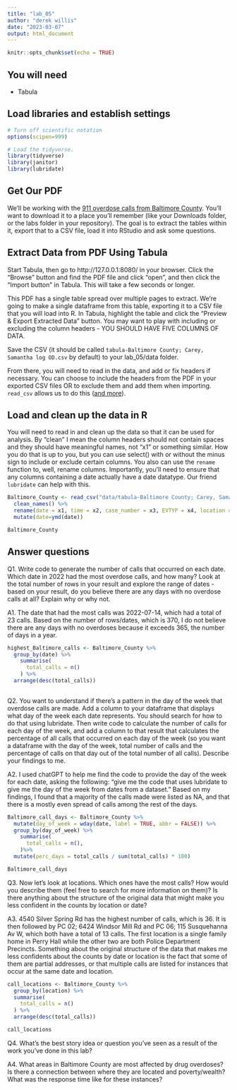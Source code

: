 ```yaml
---
title: "lab_05"
author: "derek willis"
date: "2023-03-07"
output: html_document
---
```


```r
knitr::opts_chunk$set(echo = TRUE)
```

## You will need

- Tabula

## Load libraries and establish settings

```r
# Turn off scientific notation
options(scipen=999)

# Load the tidyverse.
library(tidyverse)
library(janitor)
library(lubridate)

```

## Get Our PDF

We'll be working with the [911 overdose calls from Baltimore County](https://drive.google.com/file/d/1qkYuojGF_6WKFr5aNQxmewDzcKyOiJFr/view?usp=share_link). You'll want to download it to a place you'll remember (like your Downloads folder, or the labs folder in your repository). The goal is to extract the tables within it, export that to a CSV file, load it into RStudio and ask some questions.

## Extract Data from PDF Using Tabula

Start Tabula, then go to http://127.0.0.1:8080/ in your browser. Click the "Browse" button and find the PDF file and click "open", and then click the "Import button" in Tabula. This will take a few seconds or longer.

This PDF has a single table spread over multiple pages to extract. We're going to make a single dataframe from this table, exporting it to a CSV file that you will load into R. In Tabula, highlight the table and click the "Preview & Export Extracted Data" button. You may want to play with including or excluding the column headers - YOU SHOULD HAVE FIVE COLUMNS OF DATA.

Save the CSV (it should be called `tabula-Baltimore County; Carey, Samantha log OD.csv` by default) to your lab_05/data folder.

From there, you will need to read in the data, and add or fix headers if necessary. You can choose to include the headers from the PDF in your exported CSV files OR to exclude them and add them when importing. `read_csv` allows us to do this ([and more](https://readr.tidyverse.org/reference/read_delim.html)).

## Load and clean up the data in R

You will need to read in and clean up the data so that it can be used for analysis. By "clean" I mean the column headers should not contain spaces and they should have meaningful names, not "x1" or something similar. How you do that is up to you, but you can use select() with or without the minus sign to include or exclude certain columns. You also can use the `rename` function to, well, rename columns. Importantly, you'll need to ensure that any columns containing a date actually have a date datatype. Our friend `lubridate` can help with this.

```r
Baltimore_County <- read_csv("data/tabula-Baltimore County; Carey, Samantha log OD.csv", col_names = FALSE) %>% 
  clean_names() %>% 
  rename(date = x1, time = x2, case_number = x3, EVTYP = x4, location = x5) %>% 
  mutate(date=ymd(date))

Baltimore_County
```

## Answer questions

Q1. Write code to generate the number of calls that occurred on each date. Which date in 2022 had the most overdose calls, and how many? Look at the total number of rows in your result and explore the range of dates - based on your result, do you believe there are any days with no overdose calls at all? Explain why or why not.

A1. The date that had the most calls was 2022-07-14, which had a total of 23 calls. Based on the number of rows/dates, which is 370, I do not believe there are any days with no overdoses because it exceeds 365, the number of days in a year.

```r
highest_Baltimore_calls <- Baltimore_County %>% 
  group_by(date) %>% 
    summarise(
      total_calls = n()
    ) %>% 
  arrange(desc(total_calls))
  
```

Q2. You want to understand if there's a pattern in the day of the week that overdose calls are made. Add a column to your dataframe that displays what day of the week each date represents. You should search for how to do that using lubridate. Then write code to calculate the number of calls for each day of the week, and add a column to that result that calculates the percentage of all calls that occurred on each day of the week (so you want a dataframe with the day of the week, total number of calls and the percentage of calls on that day out of the total number of all calls). Describe your findings to me.

A2. I used chatGPT to help me find the code to provide the day of the week for each date, asking the following: "give me the code that uses lubridate to give me the day of the week from dates from a dataset." Based on my findings, I found that a majority of the calls made were listed as NA, and that there is a mostly even spread of calls among the rest of the days.

```r
Baltimore_call_days <- Baltimore_County %>% 
  mutate(day_of_week = wday(date, label = TRUE, abbr = FALSE)) %>% 
  group_by(day_of_week) %>% 
    summarise(
      total_calls = n(),
    )%>% 
  mutate(perc_days = total_calls / sum(total_calls) * 100)

Baltimore_call_days
```

Q3. Now let's look at locations. Which ones have the most calls? How would you describe them (feel free to search for more information on them)? Is there anything about the structure of the original data that might make you less confident in the counts by location or date?

A3. 4540 Silver Spring Rd has the highest number of calls, which is 36. It is then followed by PC 02; 6424 Windsor Mill Rd and PC 06; 115 Susquehanna Av W, which both have a total of 13 calls. The first location is a single family home in Perry Hall while the other two are both Police Department Precincts. Something about the original structure of the data that makes me less confidents about the counts by date or location is the fact that some of them are partial addresses, or that multiple calls are listed for instances that occur at the same date and location.

```r
call_locations <- Baltimore_County %>% 
  group_by(location) %>% 
  summarise(
    total_calls = n()
  ) %>% 
  arrange(desc(total_calls))

call_locations
```

Q4. What's the best story idea or question you've seen as a result of the work you've done in this lab?

A4. What areas in Baltimore County are most affected by drug overdoses? Is there a connection between where they are located and poverty/wealth? What was the response time like for these instances?
